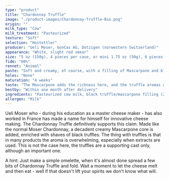 ```yaml
---
type: "product"
title: "Chardonnay Truffle"
image: "./product-images/Chardonnay-Truffle-Bio.png"
origin: ""
milk_type: "Cow"
milk_treatment: "Pasteurized"
texture: "Soft"
selection: "Hostettler"
producer: "Ueli Moser, bonCas AG, Dotzigen (norwestern Switzerland)"
appearance: "White, slight red smear"
size: "5 oz (150g), 4 pieces per case, or mini 1.75 oz (50g), 6 pieces per case"
fidm: "60%"
rennet: "Animal"
paste: "Soft and creamy, of course, with a filling of Mascarpone and black truffle shaves in the core (20%)"
holes: "None"
maturation: "4 weeks"
taste: "The Mascarpone adds the richness here, and the truffle aromas are beautifully balanced"
bestby: "Within one month after delivery"
ingredients: "Pasteurized cow milk, black truffle/mascarpone filling (20%), salt, rennet, cultures"
allergen: "Milk"
---
```


Ueli Moser who - during his education as a master cheese maker - has also worked in France has made a name for himself for innovative cheese making. The Chardonnay Truffle definitively supports this claim. Made like the normal Moser Chardonnay, a decadent creamy Mascarpone core is added, enriched with shaves of black truffles. The thing with truffles is that in many products the aroma is overwhelming, especially when extracts are used. This is not the case here, the truffles are a supporting cast only, although an important one.

A hint: Just make a simple omelette, when it's almost done spread a few bits of Chardonnay Truffle and fold. Wait a moment to let the cheese melt and then eat - well if that doesn't lift your spirits we don't know what will.